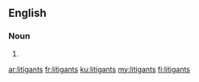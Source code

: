 ==English==

===Noun===
{{head|en|plural}}

# {{plural of|litigant|lang=en}}

[[ar:litigants]]
[[fr:litigants]]
[[ku:litigants]]
[[my:litigants]]
[[fi:litigants]]